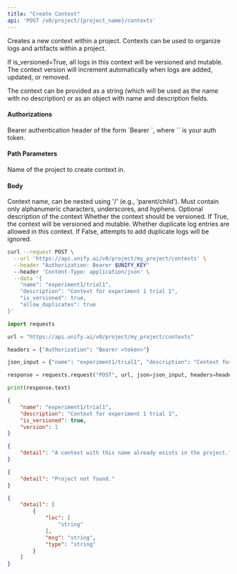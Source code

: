 ```yaml
---
title: "Create Context"
api: 'POST /v0/project/{project_name}/contexts'
---
```

Creates a new context within a project. Contexts can be used to organize logs
and artifacts within a project.

If is_versioned=True, all logs in this context will be versioned and mutable.
The context version will increment automatically when logs are added, updated, or removed.

The context can be provided as a string (which will be used as the name with no description)
or as an object with name and description fields.

#### Authorizations

<ParamField header="Authorization" type="string" required="true">
  Bearer authentication header of the form `Bearer <token>`, where `<token>` is your auth token.
</ParamField>

#### Path Parameters

<ParamField query="project_name" type="string" required="true">
Name of the project to create context in.
</ParamField>

#### Body

<ParamField body="name" type="string" required="true">
Context name, can be nested using '/' (e.g., 'parent/child'). Must contain only alphanumeric characters, underscores, and hyphens.
</ParamField>

<ParamField body="description" type="string | null" >
Optional description of the context
</ParamField>

<ParamField body="is_versioned" type="boolean"  default="false">
Whether the context should be versioned. If True, the context will be versioned and mutable. 
</ParamField>

<ParamField body="allow_duplicates" type="boolean"  default="true">
Whether duplicate log entries are allowed in this context. If False, attempts to add duplicate logs will be ignored.
</ParamField>

<RequestExample>

```bash cURL
curl --request POST \
  --url 'https://api.unify.ai/v0/project/my_project/contexts' \
  --header "Authorization: Bearer $UNIFY_KEY"
  --header 'Content-Type: application/json' \
  --data '{
    "name": "experiment1/trial1",
    "description": "Context for experiment 1 trial 1",
    "is_versioned": true,
    "allow_duplicates": true
}'
```

```python Python
import requests

url = "https://api.unify.ai/v0/project/my_project/contexts"

headers = {"Authorization": "Bearer <token>"}

json_input = {"name": "experiment1/trial1", "description": "Context for experiment 1 trial 1", "is_versioned": True, "allow_duplicates": True}

response = requests.request("POST", url, json=json_input, headers=headers)

print(response.text)
```

</RequestExample>
<ResponseExample>

```json 200
{
    "name": "experiment1/trial1",
    "description": "Context for experiment 1 trial 1",
    "is_versioned": true,
    "version": 1
}
```

```json 400
{
    "detail": "A context with this name already exists in the project."
}
```

```json 404
{
    "detail": "Project not found."
}
```

```json 422
{
    "detail": [
        {
            "loc": [
                "string"
            ],
            "msg": "string",
            "type": "string"
        }
    ]
}
```

</ResponseExample>
